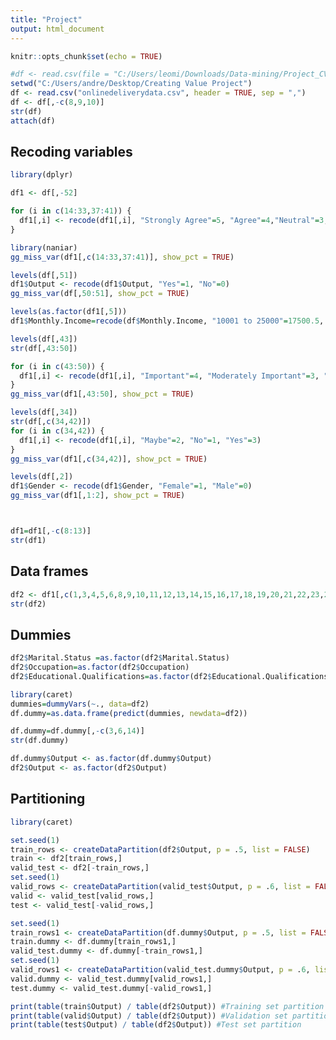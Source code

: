 ```yaml
---
title: "Project"
output: html_document
---
```


```r
knitr::opts_chunk$set(echo = TRUE)
```

```r
#df <- read.csv(file = "C:/Users/leomi/Downloads/Data-mining/Project_CVTDM/onlinedeliverydata.csv", header = T, sep = ",")
setwd("C:/Users/andre/Desktop/Creating Value Project")
df <- read.csv("onlinedeliverydata.csv", header = TRUE, sep = ",")
df <- df[,-c(8,9,10)]
str(df)
attach(df)
```

## Recoding variables

```r
library(dplyr)

df1 <- df[,-52]

for (i in c(14:33,37:41)) {
  df1[,i] <- recode(df1[,i], "Strongly Agree"=5, "Agree"=4,"Neutral"=3,"Disagree"=2,"Strongly Disagree"=1)
}

library(naniar)
gg_miss_var(df1[,c(14:33,37:41)], show_pct = TRUE)

levels(df[,51])
df1$Output <- recode(df1$Output, "Yes"=1, "No"=0)
gg_miss_var(df[,50:51], show_pct = TRUE)

levels(as.factor(df1[,5]))
df1$Monthly.Income=recode(df$Monthly.Income, "10001 to 25000"=17500.5, "25001 to 50000"=37500, "Below Rs.10000" = 10000, "More than 50000"=50000, "No Income"=0 )

levels(df[,43])
str(df[,43:50])

for (i in c(43:50)) {
  df1[,i] <- recode(df1[,i], "Important"=4, "Moderately Important"=3, "Slightly Important"=2, "Unimportant"=1, "Very Important"=5)
}
gg_miss_var(df1[,43:50], show_pct = TRUE)

levels(df[,34])
str(df[,c(34,42)])
for (i in c(34,42)) {
  df1[,i] <- recode(df1[,i], "Maybe"=2, "No"=1, "Yes"=3)
}
gg_miss_var(df1[,c(34,42)], show_pct = TRUE)

levels(df[,2])
df1$Gender <- recode(df1$Gender, "Female"=1, "Male"=0)
gg_miss_var(df1[,1:2], show_pct = TRUE)



df1=df1[,-c(8:13)]
str(df1)
```

## Data frames

```r
df2 <- df1[,c(1,3,4,5,6,8,9,10,11,12,13,14,15,16,17,18,19,20,21,22,23,24,25,27,30,36,38,39,40,41,45)]
str(df2)
```

## Dummies

```r
df2$Marital.Status =as.factor(df2$Marital.Status)
df2$Occupation=as.factor(df2$Occupation)
df2$Educational.Qualifications=as.factor(df2$Educational.Qualifications)

library(caret)
dummies=dummyVars(~., data=df2)
df.dummy=as.data.frame(predict(dummies, newdata=df2))

df.dummy=df.dummy[,-c(3,6,14)]
str(df.dummy)
```

```r
df.dummy$Output <- as.factor(df.dummy$Output)
df2$Output <- as.factor(df2$Output)
```

## Partitioning

```r
library(caret)

set.seed(1)
train_rows <- createDataPartition(df2$Output, p = .5, list = FALSE)
train <- df2[train_rows,]
valid_test <- df2[-train_rows,]
set.seed(1)
valid_rows <- createDataPartition(valid_test$Output, p = .6, list = FALSE)
valid <- valid_test[valid_rows,]
test <- valid_test[-valid_rows,]
```

```r
set.seed(1)
train_rows1 <- createDataPartition(df.dummy$Output, p = .5, list = FALSE)
train.dummy <- df.dummy[train_rows1,]
valid_test.dummy <- df.dummy[-train_rows1,]
set.seed(1)
valid_rows1 <- createDataPartition(valid_test.dummy$Output, p = .6, list = FALSE)
valid.dummy <- valid_test.dummy[valid_rows1,]
test.dummy <- valid_test.dummy[-valid_rows1,]
```


```r
print(table(train$Output) / table(df2$Output)) #Training set partition
print(table(valid$Output) / table(df2$Output)) #Validation set partition
print(table(test$Output) / table(df2$Output)) #Test set partition
```













